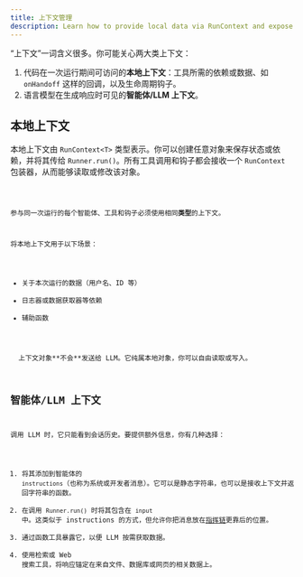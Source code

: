 ```yaml
---
title: 上下文管理
description: Learn how to provide local data via RunContext and expose context to the LLM
---
```



“上下文”一词含义很多。你可能关心两大类上下文：

1. 代码在一次运行期间可访问的**本地上下文**：工具所需的依赖或数据、如 `onHandoff` 这样的回调，以及生命周期钩子。
2. 语言模型在生成响应时可见的**智能体/LLM 上下文**。

## 本地上下文

本地上下文由 `RunContext<T>` 类型表示。你可以创建任意对象来保存状态或依赖，并将其传给 `Runner.run()`。所有工具调用和钩子都会接收一个 `RunContext` 包装器，从而能够读取或修改该对象。

<Code lang="typescript" code={localContextExample} title="本地上下文示例" />

参与同一次运行的每个智能体、工具和钩子必须使用相同**类型**的上下文。

将本地上下文用于以下场景：

- 关于本次运行的数据（用户名、ID 等）
- 日志器或数据获取器等依赖
- 辅助函数

<Aside type="note">
  上下文对象**不会**发送给 LLM。它纯属本地对象，你可以自由读取或写入。
</Aside>

## 智能体/LLM 上下文

调用 LLM 时，它只能看到会话历史。要提供额外信息，你有几种选择：

1. 将其添加到智能体的 `instructions`（也称为系统或开发者消息）。它可以是静态字符串，也可以是接收上下文并返回字符串的函数。
2. 在调用 `Runner.run()` 时将其包含在 `input` 中。这类似于 instructions 的方式，但允许你把消息放在[指挥链](https://cdn.openai.com/spec/model-spec-2024-05-08.html#follow-the-chain-of-command)更靠后的位置。
3. 通过函数工具暴露它，以便 LLM 按需获取数据。
4. 使用检索或 Web 搜索工具，将响应锚定在来自文件、数据库或网页的相关数据上。
